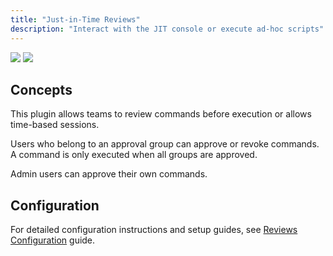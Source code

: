 ```yaml
---
title: "Just-in-Time Reviews"
description: "Interact with the JIT console or execute ad-hoc scripts"
---
```


<Frame>
  <img
    className="block dark:hidden"
    src="/images/learn/review_light.png"
  />
  <img
    className="hidden dark:block"
    src="/images/learn/review_dark.png"
  />
</Frame>


<Prerequisites />

## Concepts

This plugin allows teams to review commands before execution or allows time-based sessions.

Users who belong to an approval group can approve or revoke commands. A command is only executed when all groups are approved.

<Note>
Admin users can approve their own commands.
</Note>

## Configuration
For detailed configuration instructions and setup guides, see [Reviews Configuration](/setup/configuration/reviews/jit-reviews-configuration) guide.

